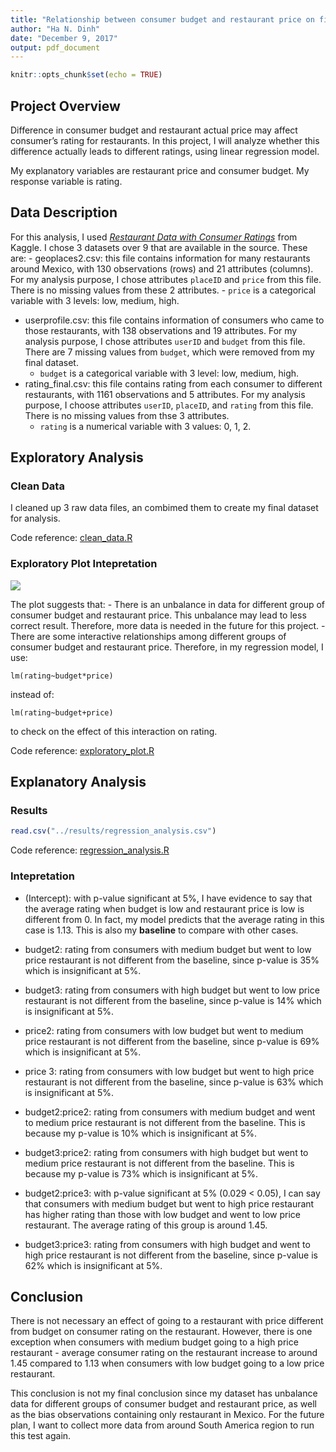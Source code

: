 ```yaml
---
title: "Relationship between consumer budget and restaurant price on final rating"
author: "Ha N. Dinh"
date: "December 9, 2017"
output: pdf_document
---
```


```r
knitr::opts_chunk$set(echo = TRUE)
```

## **Project Overview**
Difference in consumer budget and restaurant actual price may affect consumer's rating for restaurants. In this project, I will analyze whether this difference actually leads to different ratings, using linear regression model. 

My explanatory variables are restaurant price and consumer budget. My response variable is rating.

## Data Description
For this analysis, I used *[Restaurant Data with Consumer Ratings](https://www.kaggle.com/uciml/restaurant-data-with-consumer-ratings)* from Kaggle. I chose 3 datasets over 9 that are available in the source. These are:
- geoplaces2.csv: this file contains information for many restaurants around Mexico, with 130 observations (rows) and 21 attributes (columns). For my analysis purpose, I chose attributes `placeID` and `price` from this file. There is no missing values from these 2 attributes. 
  - `price` is a categorical variable with 3 levels: low, medium, high.

- userprofile.csv: this file contains information of consumers who came to those restaurants, with 138 observations and 19 attributes. For my analysis purpose, I chose attributes `userID` and `budget` from this file. There are 7 missing values from `budget`, which were removed from my final dataset.
  - `budget` is a categorical variable with 3 level: low, medium, high. 

- rating_final.csv: this file contains rating from each consumer to different restaurants, with 1161 observations and 5 attributes. For my analysis purpose, I choose attributes `userID`, `placeID`, and `rating` from this file. There is no missing values from thse 3 attributes. 
  - `rating` is a numerical variable with 3 values: 0, 1, 2.

## **Exploratory Analysis**
### Clean Data
I cleaned up 3 raw data files, an combimed them to create my final dataset for analysis. 

Code reference: [clean_data.R](../src/clean_data.R)

### Exploratory Plot Intepretation 
![](../results/exploratory_plot.jpg)

The plot suggests that:
- There is an unbalance in data for different group of consumer budget and restaurant price. This unbalance may lead to less correct result. Therefore, more data is needed in the future for this project. 
- There are some interactive relationships among different groups of consumer budget and restaurant price. Therefore, in my regression model, I use:

```
lm(rating~budget*price)
```
instead of: 

```
lm(rating~budget+price)
```
to check on the effect of this interaction on rating. 

Code reference: [exploratory_plot.R](../src/exploratory_plot.R)

## **Explanatory Analysis**
### Results

```r
read.csv("../results/regression_analysis.csv")
```

Code reference: [regression_analysis.R](../src/regression_analysis.R) 

### Intepretation
- (Intercept): with p-value significant at 5%, I have evidence to say that the average rating when budget is low and restaurant price is low is different from 0. In fact, my model predicts that the average rating in this case is 1.13. This is also my **baseline** to compare with other cases. 

- budget2: rating from consumers with medium budget but went to low price restaurant is not different from the baseline, since p-value is 35% which is insignificant at 5%. 

- budget3: rating from consumers with high budget but went to low price restaurant is not different from the baseline, since p-value is 14% which is insignificant at 5%. 

- price2: rating from consumers with low budget but went to medium price restaurant is not different from the baseline, since p-value is 69% which is insignificant at 5%. 

- price 3: rating from consumers with low budget but went to high price restaurant is not different from the baseline, since p-value is 63% which is insignificant at 5%. 

- budget2:price2: rating from consumers with medium budget and went to medium price restaurant is not different from the baseline. This is because my p-value is 10% which is insignificant at 5%. 

- budget3:price2: rating from consumers with high budget but went to medium price restaurant is not different from the baseline. This is because my p-value is 73% which is insignificant at 5%. 

- budget2:price3: with p-value significant at 5% (0.029 < 0.05), I can say that consumers with medium budget but went to high price restaurant has higher rating than those with low budget and went to low price restaurant. The average rating of this group is around 1.45. 

- budget3:price3: rating from consumers with high budget and went to high price restaurant is not different from the baseline, since p-value is 62% which is insignificant at 5%. 

## **Conclusion** 
There is not necessary an effect of going to a restaurant with price different from budget on consumer rating on the restaurant. However, there is one exception when consumers with medium budget going to a high price restaurant - average consumer rating on the restaurant increase to around 1.45 compared to 1.13 when consumers with low budget going to a low price restaurant. 

This conclusion is not my final conclusion since my dataset has unbalance data for different groups of consumer budget and restaurant price, as well as the bias observations containing only restaurant in Mexico. For the future plan, I want to collect more data from around South America region to run this test again. 

